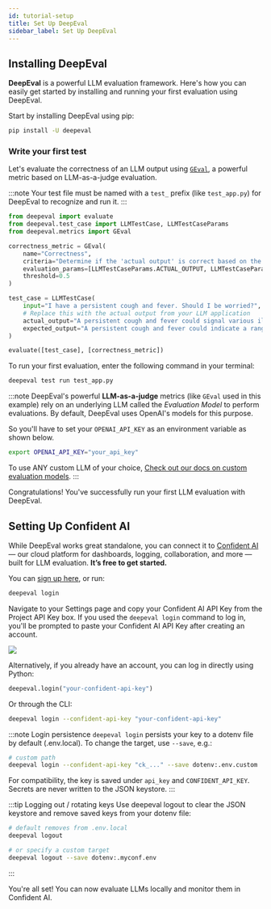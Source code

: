 ```yaml
---
id: tutorial-setup
title: Set Up DeepEval
sidebar_label: Set Up DeepEval
---
```


## Installing DeepEval

**DeepEval** is a powerful LLM evaluation framework. Here's how you can easily get started by installing and running your first evaluation using DeepEval.

Start by installing DeepEval using pip:

```bash
pip install -U deepeval
```

### Write your first test

Let's evaluate the correctness of an LLM output using [`GEval`](https://deepeval.com/docs/metrics-llm-evals), a powerful metric based on LLM-as-a-judge evaluation.

:::note
Your test file must be named with a `test_` prefix (like `test_app.py`) for DeepEval to recognize and run it.
:::

```python title="test_app.py"
from deepeval import evaluate
from deepeval.test_case import LLMTestCase, LLMTestCaseParams
from deepeval.metrics import GEval

correctness_metric = GEval(
    name="Correctness",
    criteria="Determine if the 'actual output' is correct based on the 'expected output'.",
    evaluation_params=[LLMTestCaseParams.ACTUAL_OUTPUT, LLMTestCaseParams.EXPECTED_OUTPUT],
    threshold=0.5
)

test_case = LLMTestCase(
    input="I have a persistent cough and fever. Should I be worried?",
    # Replace this with the actual output from your LLM application
    actual_output="A persistent cough and fever could signal various illnesses, from minor infections to more serious conditions like pneumonia or COVID-19. It's advisable to seek medical attention if symptoms worsen, persist beyond a few days, or if you experience difficulty breathing, chest pain, or other concerning signs.",
    expected_output="A persistent cough and fever could indicate a range of illnesses, from a mild viral infection to more serious conditions like pneumonia or COVID-19. You should seek medical attention if your symptoms worsen, persist for more than a few days, or are accompanied by difficulty breathing, chest pain, or other concerning signs."
)

evaluate([test_case], [correctness_metric])
```

To run your first evaluation, enter the following command in your terminal:

```bash
deepeval test run test_app.py
```

:::note
DeepEval's powerful **LLM-as-a-judge** metrics (like `GEval` used in this example) rely on an underlying LLM called the _Evaluation Model_ to perform evaluations. By default, DeepEval uses OpenAI's models for this purpose.

So you'll have to set your `OPENAI_API_KEY` as an environment variable as shown below.

```bash
export OPENAI_API_KEY="your_api_key"
```

To use ANY custom LLM of your choice, [Check out our docs on custom evaluation models](https://deepeval.com/guides/guides-using-custom-llms).
:::

Congratulations! You've successfully run your first LLM evaluation with DeepEval.

## Setting Up Confident AI

While DeepEval works great standalone, you can connect it to [Confident AI](https://www.confident-ai.com) — our cloud platform for dashboards, logging, collaboration, and more — built for LLM evaluation. **It’s free to get started.**

You can [sign up here](https://www.confident-ai.com), or run:

```bash
deepeval login
```

Navigate to your Settings page and copy your Confident AI API Key from the Project API Key box. If you used the `deepeval login` command to log in, you'll be prompted to paste your Confident AI API Key after creating an account.

<div
  style={{
    display: "flex",
    alignItems: "center",
    justifyContent: "center",
  }}
>
  <img
    src="https://deepeval-docs.s3.amazonaws.com/tutorial_setup_01.svg"
    style={{
      marginTop: "20px",
      marginBottom: "20px",
      height: "auto",
      maxHeight: "800px",
    }}
  />
</div>

Alternatively, if you already have an account, you can log in directly using Python:

```python title="main.py"
deepeval.login("your-confident-api-key")
```

Or through the CLI:

```bash
deepeval login --confident-api-key "your-confident-api-key"
```

:::note Login persistence
`deepeval login` persists your key to a dotenv file by default (.env.local).
To change the target, use `--save`, e.g.:

```bash
# custom path
deepeval login --confident-api-key "ck_..." --save dotenv:.env.custom
```

For compatibility, the key is saved under `api_key` and `CONFIDENT_API_KEY`.
Secrets are never written to the JSON keystore.
:::

:::tip Logging out / rotating keys
Use deepeval logout to clear the JSON keystore and remove saved keys from your dotenv file:

```bash
# default removes from .env.local
deepeval logout

# or specify a custom target
deepeval logout --save dotenv:.myconf.env
```
:::

You're all set! You can now evaluate LLMs locally and monitor them in Confident AI.